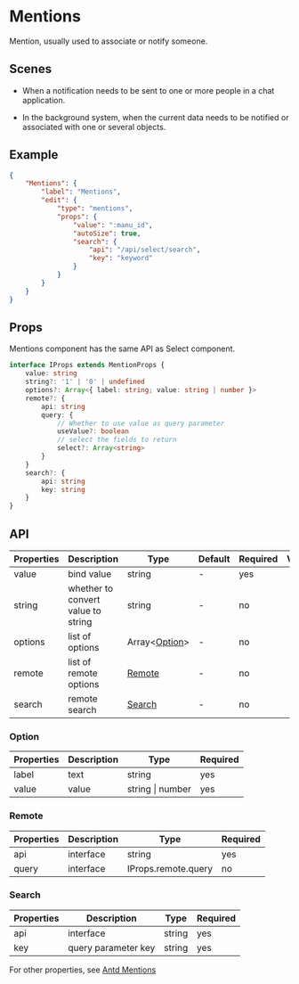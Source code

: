 # Mentions

Mention, usually used to associate or notify someone.

## Scenes

- When a notification needs to be sent to one or more people in a chat application.

- In the background system, when the current data needs to be notified or associated with one or several objects.

## Example

```json
{
	"Mentions": {
		"label": "Mentions",
		"edit": {
			"type": "mentions",
			"props": {
				"value": ":manu_id",
				"autoSize": true,
				"search": {
					"api": "/api/select/search",
					"key": "keyword"
				}
			}
		}
	}
}
```

## Props

<Notice type='success'>Mentions component has the same API as Select component. </Notice>

```ts
interface IProps extends MentionProps {
	value: string
	string?: '1' | '0' | undefined
	options?: Array<{ label: string; value: string | number }>
	remote?: {
		api: string
		query: {
			// Whether to use value as query parameter
			useValue?: boolean
			// select the fields to return
			select?: Array<string>
		}
	}
	search?: {
		api: string
		key: string
	}
}
```

## API

| Properties | Description                        | Type                     | Default | Required | Version |
| ---------- | ---------------------------------- | ------------------------ | ------- | -------- | ------- |
| value      | bind value                         | string                   | -       | yes      |         |
| string     | whether to convert value to string | string                   | -       | no       |         |
| options    | list of options                    | Array<[Option](#Option)> | -       | no       |         |
| remote     | list of remote options             | [Remote](#Remote)        | -       | no       |         |
| search     | remote search                      | [Search](#Search)        | -       | no       |         |

### Option

| Properties | Description | Type             | Required |
| ---------- | ----------- | ---------------- | -------- |
| label      | text        | string           | yes      |
| value      | value       | string \| number | yes      |

### Remote

| Properties | Description | Type                | Required |
| ---------- | ----------- | ------------------- | -------- |
| api        | interface   | string              | yes      |
| query      | interface   | IProps.remote.query | no       |

### Search

| Properties | Description         | Type   | Required |
| ---------- | ------------------- | ------ | -------- |
| api        | interface           | string | yes      |
| key        | query parameter key | string | yes      |

For other properties, see [Antd Mentions](https://ant.design/components/mentions/)
